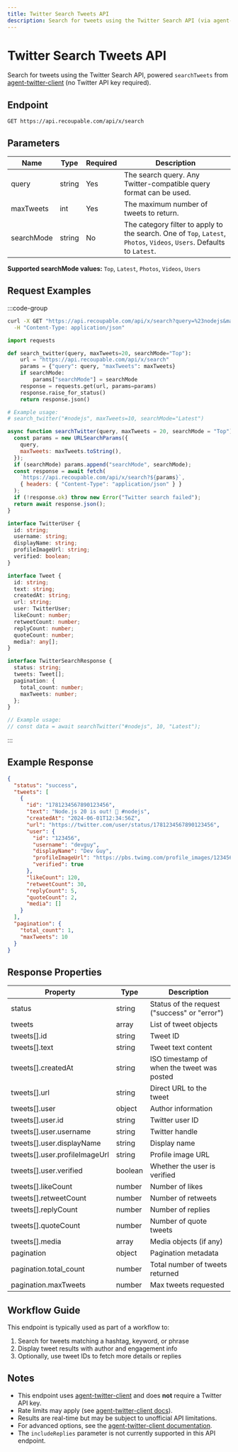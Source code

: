 ```yaml
---
title: Twitter Search Tweets API
description: Search for tweets using the Twitter Search API (via agent-twitter-client, no API key required).
---
```


# Twitter Search Tweets API

Search for tweets using the Twitter Search API, powered `searchTweets` from [agent-twitter-client](https://github.com/elizaOS/agent-twitter-client) (no Twitter API key required).

## Endpoint

```http
GET https://api.recoupable.com/api/x/search
```

## Parameters

| Name       | Type   | Required | Description                                                                                                            |
| ---------- | ------ | -------- | ---------------------------------------------------------------------------------------------------------------------- |
| query      | string | Yes      | The search query. Any Twitter-compatible query format can be used.                                                     |
| maxTweets  | int    | Yes      | The maximum number of tweets to return.                                                                                |
| searchMode | string | No       | The category filter to apply to the search. One of `Top`, `Latest`, `Photos`, `Videos`, `Users`. Defaults to `Latest`. |

**Supported searchMode values:** `Top`, `Latest`, `Photos`, `Videos`, `Users`

## Request Examples

:::code-group

```bash [cURL]
curl -X GET "https://api.recoupable.com/api/x/search?query=%23nodejs&maxTweets=10&searchMode=Latest" \
  -H "Content-Type: application/json"
```

```python [Python]
import requests

def search_twitter(query, maxTweets=20, searchMode="Top"):
    url = "https://api.recoupable.com/api/x/search"
    params = {"query": query, "maxTweets": maxTweets}
    if searchMode:
        params["searchMode"] = searchMode
    response = requests.get(url, params=params)
    response.raise_for_status()
    return response.json()

# Example usage:
# search_twitter("#nodejs", maxTweets=10, searchMode="Latest")
```

```javascript [JavaScript]
async function searchTwitter(query, maxTweets = 20, searchMode = "Top") {
  const params = new URLSearchParams({
    query,
    maxTweets: maxTweets.toString(),
  });
  if (searchMode) params.append("searchMode", searchMode);
  const response = await fetch(
    `https://api.recoupable.com/api/x/search?${params}`,
    { headers: { "Content-Type": "application/json" } }
  );
  if (!response.ok) throw new Error("Twitter search failed");
  return await response.json();
}
```

```typescript [TypeScript]
interface TwitterUser {
  id: string;
  username: string;
  displayName: string;
  profileImageUrl: string;
  verified: boolean;
}

interface Tweet {
  id: string;
  text: string;
  createdAt: string;
  url: string;
  user: TwitterUser;
  likeCount: number;
  retweetCount: number;
  replyCount: number;
  quoteCount: number;
  media?: any[];
}

interface TwitterSearchResponse {
  status: string;
  tweets: Tweet[];
  pagination: {
    total_count: number;
    maxTweets: number;
  };
}

// Example usage:
// const data = await searchTwitter("#nodejs", 10, "Latest");
```

:::

## Example Response

```json filename="Response"
{
  "status": "success",
  "tweets": [
    {
      "id": "1781234567890123456",
      "text": "Node.js 20 is out! 🚀 #nodejs",
      "createdAt": "2024-06-01T12:34:56Z",
      "url": "https://twitter.com/user/status/1781234567890123456",
      "user": {
        "id": "123456",
        "username": "devguy",
        "displayName": "Dev Guy",
        "profileImageUrl": "https://pbs.twimg.com/profile_images/1234567890/abc.jpg",
        "verified": true
      },
      "likeCount": 120,
      "retweetCount": 30,
      "replyCount": 5,
      "quoteCount": 2,
      "media": []
    }
  ],
  "pagination": {
    "total_count": 1,
    "maxTweets": 10
  }
}
```

## Response Properties

| Property                      | Type    | Description                                  |
| ----------------------------- | ------- | -------------------------------------------- |
| status                        | string  | Status of the request ("success" or "error") |
| tweets                        | array   | List of tweet objects                        |
| tweets[].id                   | string  | Tweet ID                                     |
| tweets[].text                 | string  | Tweet text content                           |
| tweets[].createdAt            | string  | ISO timestamp of when the tweet was posted   |
| tweets[].url                  | string  | Direct URL to the tweet                      |
| tweets[].user                 | object  | Author information                           |
| tweets[].user.id              | string  | Twitter user ID                              |
| tweets[].user.username        | string  | Twitter handle                               |
| tweets[].user.displayName     | string  | Display name                                 |
| tweets[].user.profileImageUrl | string  | Profile image URL                            |
| tweets[].user.verified        | boolean | Whether the user is verified                 |
| tweets[].likeCount            | number  | Number of likes                              |
| tweets[].retweetCount         | number  | Number of retweets                           |
| tweets[].replyCount           | number  | Number of replies                            |
| tweets[].quoteCount           | number  | Number of quote tweets                       |
| tweets[].media                | array   | Media objects (if any)                       |
| pagination                    | object  | Pagination metadata                          |
| pagination.total_count        | number  | Total number of tweets returned              |
| pagination.maxTweets          | number  | Max tweets requested                         |

## Workflow Guide

This endpoint is typically used as part of a workflow to:

1. Search for tweets matching a hashtag, keyword, or phrase
2. Display tweet results with author and engagement info
3. Optionally, use tweet IDs to fetch more details or replies

## Notes

- This endpoint uses [agent-twitter-client](https://github.com/elizaOS/agent-twitter-client) and does **not** require a Twitter API key.
- Rate limits may apply (see [agent-twitter-client docs](https://github.com/elizaOS/agent-twitter-client)).
- Results are real-time but may be subject to unofficial API limitations.
- For advanced options, see the [agent-twitter-client documentation](https://github.com/elizaOS/agent-twitter-client).
- The `includeReplies` parameter is not currently supported in this API endpoint.

